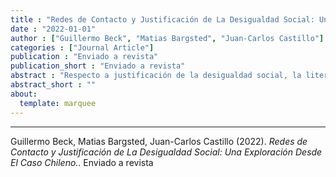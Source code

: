 ```yaml
---
title : "Redes de Contacto y Justificación de La Desigualdad Social: Una Exploración Desde El Caso Chileno."
date : "2022-01-01"
author : ["Guillermo Beck", "Matias Bargsted", "Juan-Carlos Castillo"]
categories : ["Journal Article"]
publication : "Enviado a revista"
publication_short : "Enviado a revista"
abstract : "Respecto a justificación de la desigualdad social, la literatura muestra que los factores individuales y estructurales colaboran en la conformación de ideales en esta materia. En menor medida, se han desarrollado estudios que denotan la importancia de los vínculos sociales, sin embargo, estos se remiten a ambientes acotados, siendo poca la evidencia que relaciona este aspecto a contextos sociales ampliados. El objetivo del estudio es indagar cómo los vínculos sociales conforman ideales sobre justificación de la desigualdad social. Para ello, se propone utilizar el enfoque de redes sociales egocéntricas. Utilizando la encuesta ELSOC 2016 (n=2983), y por medio de modelos de regresión logístico ordinales, se testea si características de las redes, composición y diversidad, se relacionan con la justificación de la desigualdad social en Chile. Los resultados indican que las redes se asocian negativamente a la justificación de la desigualdad social en Chile en materia de bienestar y derechos sociales."
abstract_short : ""
about:
  template: marquee
---
```

---


::: {.callout-note title="How to cite this work"}

Guillermo Beck, Matias Bargsted, Juan-Carlos Castillo (2022). *Redes de Contacto y Justificación de La Desigualdad Social: Una Exploración Desde El Caso Chileno.*. Enviado a revista

:::

